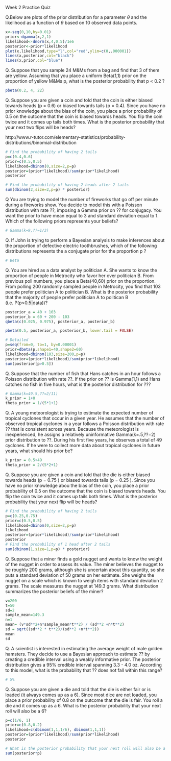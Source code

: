 Week 2 Practice Quiz

Q.Below are plots of the prior distribution for a parameter $\theta$ and the likelihood as a function of $\theta$ based on 10 observed data points.


```r
x<-seq(0,10,by=0.01)
prior<-dgamma(x,2,1)
likelihood<-dnorm(x,4,0.5)/1e6
posterior<-prior*likelihood
plot(x,likelihood,type="l",col="red",ylim=c(0,.000001))
lines(x,posterior,col="black")
lines(x,prior,col="blue")
```

Q. Suppose that you sample 24 M&Ms from a bag and find that 3 of them are yellow. Assuming that you place a uniform Beta(1,1) prior on the proportion of yellow M&Ms p, what is the posterior probability that p < 0.2 ?

```r
pbeta(0.2, 4, 22)
```

Q. Suppose you are given a coin and told that the coin is either biased towards heads (p = 0.6) or biased towards tails (p = 0.4). Since you have no prior knowledge about the bias of the coin, you place a prior probability of 0.5 on the outcome that the coin is biased towards heads. You flip the coin twice and it comes up tails both times. What is the posterior probability that your next two flips will be heads?

http://www.r-tutor.com/elementary-statistics/probability-distributions/binomial-distribution

```r
# Find the probability of having 2 tails
p=c(0.4,0.6)
prior=c(0.5,0.5)
likelihood=dbinom(0,size=2,p=p)
posterior=(prior*likelihood)/sum(prior*likelihood)
posterior

# Find the probability of having 2 heads after 2 tails
sum(dbinom(2,size=2,p=p) * posterior)
```

Q You are trying to model the number of fireworks that go off per minute during a fireworks show. You decide to model this with a Poisson distribution with rate ??, imposing a Gamma prior on ?? for conjugacy. You want the prior to have mean equal to 3 and standard deviation equal to 1. Which of the following priors represents your beliefs?

```r
# Gamma(k=9,??=1/3)
```

Q. If John is trying to perform a Bayesian analysis to make inferences about the proportion of defective electric toothbrushes, which of the following distributions represents the a conjugate prior for the proportion p ?

```r
# Beta
```

Q. You are hired as a data analyst by politician A. She wants to know the proportion of people in Metrocity who favor her over politician B. From previous poll numbers, you place a Beta(40,60) prior on the proportion. From polling 200 randomly sampled people in Metrocity, you find that 103 people prefer politician A to politician B. What is the posterior probability that the majority of people prefer politician A to politican B (i.e. P(p>0.5|data))?

```r
posterior_a = 40 + 103
posterior_b = 60 + 200 - 103
qbeta(c(0.025, 0.975), posterior_a, posterior_b)

pbeta(0.5, posterior_a, posterior_b, lower.tail = FALSE)

# Detailed
p=seq(from=0, to=1, by=0.00001)
prior=dbeta(p,shape1=40,shape2=60)
likelihood=dbinom(103,size=200,p=p)
posterior=(prior*likelihood)/sum(prior*likelihood)
sum(posterior[p>0.5])
```

Q. Suppose that the number of fish that Hans catches in an hour follows a Poisson distribution with rate ??. If the prior on ?? is Gamma(1,1) and Hans catches no fish in five hours, what is the posterior distribution for ???

```r
# Gamma(k=49.5,??=2/11)
k_prior = 1+0
theta_prior = 1/(5*1+1)
```

Q. A young meteorologist is trying to estimate the expected number of tropical cyclones that occur in a given year. He assumes that the number of observed tropical cyclones in a year follows a Poisson distribution with rate ?? that is consistent across years. Because the meteorologist is inexperienced, he assigns a relatively uninformative Gamma(k=.5,??=2) prior distribution to ??. During his first five years, he observes a total of 49 cyclones. If he were to collect more data about tropical cyclones in future years, what should his prior be?

```r
k_prior = 0.5+49
theta_prior = 2/(5*2+1)
```

Q. Suppose you are given a coin and told that the die is either biased towards heads (p = 0.75 ) or biased towards tails (p = 0.25 ). Since you have no prior knowledge abou the bias of the coin, you place a prior probability of 0.5 on the outcome that the coin is biased towards heads. You flip the coin twice and it comes up tails both times. What is the posterior probability that your next flip will be heads?

```r
# Find the probability of having 2 tails
p=c(0.25,0.75)
prior=c(0.5,0.5)
likelihood=dbinom(0,size=2,p=p)
likelihood
posterior=(prior*likelihood)/sum(prior*likelihood)
posterior
# Find the probability of 1 head after 2 tails
sum(dbinom(1,size=1,p=p) * posterior)
```

Q. Suppose that a miner finds a gold nugget and wants to know the weight of the nugget in order to assess its value. The miner believes the nugget to be roughly 200 grams, although she is uncertain about this quantity, so she puts a standard deviation of 50 grams on her estimate. She weighs the nugget on a scale which is known to weigh items with standard deviation 2 grams. The scale measures the nugget at 149.3 grams. What distribution summarizes the posterior beliefs of the miner?
```r
v=200
t=50
sd=2
sample_mean=149.3
n=1
mean= (v*sd**2+n*sample_mean*t**2) / (sd**2 +n*t**2)
sd = sqrt((sd**2 * t**2)/(sd**2 +n*t**2))
mean
sd
```

Q. A scientist is interested in estimating the average weight of male golden hamsters. They decide to use a Bayesian approach to estimate ?? by creating a credible interval using a weakly informative prior. The posterior distribution gives a 95% credible interval spanning 3.3 - 4.0 oz. According to this model, what is the probability that ?? does not fall within this range?
```r
# 5%
```

Q. Suppose you are given a die and told that the die is either fair or is loaded (it always comes up as a 6). Since most dice are not loaded, you place a prior probability of 0.8 on the outcome that the die is fair. You roll a die and it comes up as a 6. What is the posterior probability that your next roll will also be a 6?
```r
p=c(1/6, 1)
prior=c(0.8,0.2)
likelihood=c(dbinom(1,1,1/6), dbinom(1,1,1))
posterior=(prior*likelihood)/sum(prior*likelihood)
posterior

# What is the posterior probability that your next roll will also be a 6?
sum(posterior*p)
```